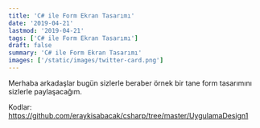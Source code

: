 ```yaml
---
title: 'C# ile Form Ekran Tasarımı'
date: '2019-04-21'
lastmod: '2019-04-21'
tags: ['C# ile Form Ekran Tasarımı']
draft: false
summary: 'C# ile Form Ekran Tasarımı'
images: ['/static/images/twitter-card.png']
---
```

Merhaba arkadaşlar bugün sizlerle beraber örnek bir tane form tasarımını sizlerle paylaşacağım.

Kodlar: https://github.com/eraykisabacak/csharp/tree/master/UygulamaDesign1
